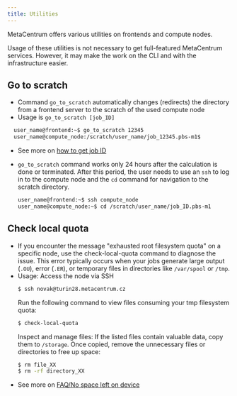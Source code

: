 ```yaml
---
title: Utilities
---
```


MetaCentrum offers various utilities on frontends and compute nodes.

Usage of these utilities is not necessary to get full-featured MetaCentrum services. However, it may make the work on the CLI and with the infrastructure easier.

## Go to scratch

- Command `go_to_scratch` automatically changes (redirects) the directory from a frontend server to the scratch of the used compute node
- Usage is `go_to_scratch [job_ID]`

```bash
  user_name@frontend:~$ go_to_scratch 12345
  user_name@compute_node:/scratch/user_name/job_12345.pbs-m1$
  ```

- See more on [how to get job ID](../computing/run-basic-job#job-id)
- `go_to_scratch` command works only 24 hours after the calculation is done or terminated. After this period, the user needs to use an `ssh` to log in to the compute node and the `cd` command for navigation to the scratch directory.  

  ```bash
  user_name@frontend:~$ ssh compute_node
  user_name@compute_node:~$ cd /scratch/user_name/job_ID.pbs-m1
  ```


## Check local quota

- If you encounter the message "exhausted root filesystem quota" on a specific node, use the check-local-quota command to diagnose the issue. This error typically occurs when your jobs generate large output (`.OU`), error (`.ER`), or temporary files in directories like `/var/spool` or `/tmp`.
- Usage: Access the node via SSH
  ```bash
  $ ssh novak@turin28.metacentrum.cz
  ```
  Run the following command to view files consuming your tmp filesystem quota:
  ```bash
  $ check-local-quota
  ```
  Inspect and manage files: If the listed files contain valuable data, copy them to `/storage`. Once copied, remove the unnecessary files or directories to free up space:
  ```bash
  $ rm file_XX
  $ rm -rf directory_XX
  ```
- See more on [FAQ/No space left on device](../support/faqs-content/no-space-left)
